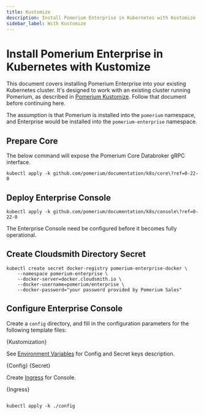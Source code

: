 ```yaml
---
title: Kustomize
description: Install Pomerium Enterprise in Kubernetes with Kustomize
sidebar_label: With Kustomize
---
```


# Install Pomerium Enterprise in Kubernetes with Kustomize

This document covers installing Pomerium Enterprise into your existing Kubernetes cluster. It's designed to work with an existing cluster running Pomerium, as described in [Pomerium Kustomize]. Follow that document before continuing here.

The assumption is that Pomerium is installed into the `pomerium` namespace, and Enterprise would be installed into the `pomerium-enterprise` namespace.

## Prepare Core

The below command will expose the Pomerium Core Databroker gRPC interface.

```console
kubectl apply -k github.com/pomerium/documentation/k8s/core\?ref=0-22-0
```

## Deploy Enterprise Console

```console
kubectl apply -k github.com/pomerium/documentation/k8s/console\?ref=0-22-0
```

The Enterprise Console need be configured before it becomes fully operational.

## Create Cloudsmith Directory Secret

```console
kubectl create secret docker-registry pomerium-enterprise-docker \
    --namespace pomerium-enterprise \
    --docker-server=docker.cloudsmith.io \
    --docker-username=pomerium/enterprise \
    --docker-password="your password provided by Pomerium Sales"
```

## Configure Enterprise Console

Create a `config` directory, and fill in the configuration parameters for the following template files:



<CodeBlock language="jsx" title="kustomization.yaml">
  {Kustomization}
</CodeBlock>

See [Environment Variables] for Config and Secret keys description.

<CodeBlock language="jsx" title="config.yaml">
  {Config}
</CodeBlock>

<CodeBlock language="jsx" title="secret.yaml">
  {Secret}
</CodeBlock>

Create [Ingress] for Console.

<CodeBlock language="jsx" title="ingress.yaml">
  {Ingress}
</CodeBlock>

```console

kubectl apply -k ./config

```

[pomerium kustomize]: /docs/deploy/k8s/install
[environment variables]: /docs/deploy/enterprise/configure#environmental-variables
[ingress]: /docs/deploy/k8s/ingress

